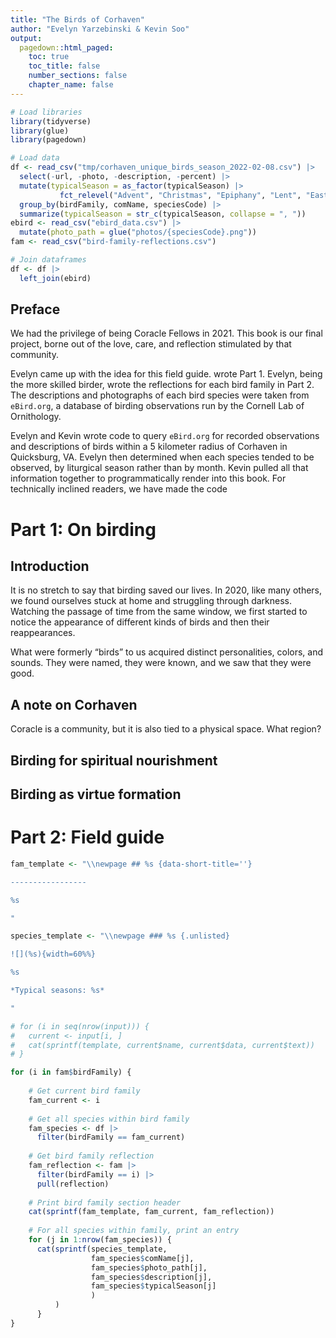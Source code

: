 ```yaml
---
title: "The Birds of Corhaven"
author: "Evelyn Yarzebinski & Kevin Soo"
output:
  pagedown::html_paged:
    toc: true
    toc_title: false
    number_sections: false
    chapter_name: false
---
```

```r
# Load libraries
library(tidyverse)
library(glue)
library(pagedown)

# Load data
df <- read_csv("tmp/corhaven_unique_birds_season_2022-02-08.csv") |> 
  select(-url, -photo, -description, -percent) |> 
  mutate(typicalSeason = as_factor(typicalSeason) |> 
           fct_relevel("Advent", "Christmas", "Epiphany", "Lent", "Easter", "Ordinary Time")) |> 
  group_by(birdFamily, comName, speciesCode) |> 
  summarize(typicalSeason = str_c(typicalSeason, collapse = ", "))
ebird <- read_csv("ebird_data.csv") |> 
  mutate(photo_path = glue("photos/{speciesCode}.png"))
fam <- read_csv("bird-family-reflections.csv")

# Join dataframes
df <- df |> 
  left_join(ebird) 
```

## Preface {.page-break-before}

We had the privilege of being Coracle Fellows in 2021. This book is our final project, borne out of the love, care, and reflection stimulated by that community.

Evelyn came up with the idea for this field guide. wrote Part 1. Evelyn, being the more skilled birder, wrote the reflections for each bird family in Part 2. The descriptions and photographs of each bird species were taken from `eBird.org`, a database of birding observations run by the Cornell Lab of Ornithology. 

Evelyn and Kevin wrote code to query `eBird.org` for recorded observations and descriptions of birds within a 5 kilometer radius of Corhaven in Quicksburg, VA. Evelyn then determined when each species tended to be observed, by liturgical season rather than by month. Kevin pulled all that information together to programmatically render into this book. For technically inclined readers, we have made the code 

# Part 1: On birding {.page-break-before}

## Introduction {.page-break-before}

It is no stretch to say that birding saved our lives. In 2020, like many others, we found ourselves stuck at home and struggling through darkness. Watching the passage of time from the same window, we first started to notice the appearance of different kinds of birds and then their reappearances. 

What were formerly "birds" to us acquired distinct personalities, colors, and sounds. They were named, they were known, and we saw that they were good. 

## A note on Corhaven {.page-break-before}

Coracle is a community, but it is also tied to a physical space.
What region?

## Birding for spiritual nourishment {.page-break-before}

## Birding as virtue formation {.page-break-before}

# Part 2: Field guide {.page-break-before}

```r
fam_template <- "\\newpage ## %s {data-short-title=''}

-----------------

%s

"

species_template <- "\\newpage ### %s {.unlisted}

![](%s){width=60%%}

%s

*Typical seasons: %s*

"

# for (i in seq(nrow(input))) {
#   current <- input[i, ]
#   cat(sprintf(template, current$name, current$data, current$text))
# }

for (i in fam$birdFamily) {
    
    # Get current bird family
    fam_current <- i
    
    # Get all species within bird family
    fam_species <- df |>
      filter(birdFamily == fam_current)
    
    # Get bird family reflection
    fam_reflection <- fam |>
      filter(birdFamily == i) |>
      pull(reflection)
    
    # Print bird family section header
    cat(sprintf(fam_template, fam_current, fam_reflection))
    
    # For all species within family, print an entry
    for (j in 1:nrow(fam_species)) {
      cat(sprintf(species_template, 
                  fam_species$comName[j], 
                  fam_species$photo_path[j],
                  fam_species$description[j],
                  fam_species$typicalSeason[j]
                  )
          )
      }
}
```